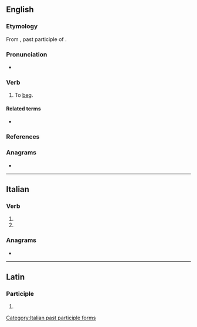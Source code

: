 ==English==

===Etymology===
From {{etyl|la|en}} {{lena}} {{m|la|mendicatus}}, past participle of {{m|la|mendicare||to beg}}.

===Pronunciation===
* {{IPA|en|/ˈmɛndɪkeɪt/}}

===Verb===
{{en-verb}}

# {{lb|en|ambitransitive}} To [[beg]].

====Related terms====
* {{l|en|mendicant}}

===References===
{{R:Webster 1913}}

===Anagrams===
* {{anagrams|en|a=acdeeimnt|Camdenite|meditance|mentacide}}

----

==Italian==

===Verb===
{{head|it|verb form}}

# {{inflection of|it|mendicare||2|p|pres|indc|;|2|p|impr}}
# {{feminine plural of|it|mendicato}}

===Anagrams===
* {{anagrams|it|a=acdeeimnt|decimante|medicante}}

[[Category:Italian past participle forms]]

----

==Latin==

===Participle===
{{la-part-form|mendīcāte}}

# {{inflection of|la|mendīcātus||voc|m|s}}